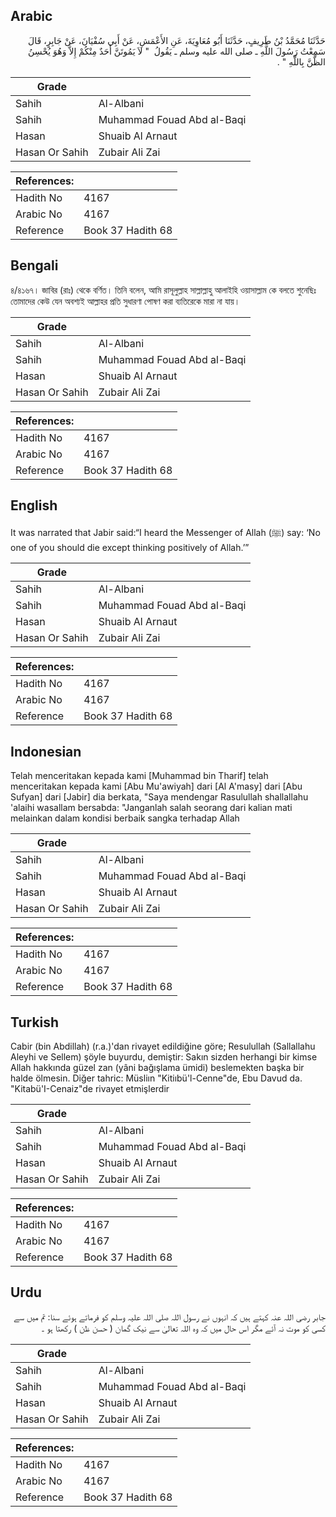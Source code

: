 ## Arabic


<div dir="rtl" lang="ar" style={{fontSize:'larger',backgroundColor:'#f8f9fa',padding:20}}>
حَدَّثَنَا مُحَمَّدُ بْنُ طَرِيفٍ، حَدَّثَنَا أَبُو مُعَاوِيَةَ، عَنِ الأَعْمَشِ، عَنْ أَبِي سُفْيَانَ، عَنْ جَابِرٍ، قَالَ سَمِعْتُ رَسُولَ اللَّهِ ـ صلى الله عليه وسلم ـ يَقُولُ ‏ "‏ لاَ يَمُوتَنَّ أَحَدٌ مِنْكُمْ إِلاَّ وَهُوَ يُحْسِنُ الظَّنَّ بِاللَّهِ ‏"‏ ‏.‏
</div>
<div style={{backgroundColor:'#f8f9fa',padding:20, marginBottom: 10}}><table> <thead> <tr> <th>Grade</th> <th></th> </tr> </thead> <tbody> <tr><td>Sahih</td><td>Al-Albani</td></tr><tr><td>Sahih</td><td>Muhammad Fouad Abd al-Baqi</td></tr><tr><td>Hasan</td><td>Shuaib Al Arnaut</td></tr><tr><td>Hasan Or Sahih</td><td>Zubair Ali Zai</td></tr></tbody></table><table> <thead> <tr> <th>References:</th> <th></th> </tr> </thead> <tbody><tr><td>Hadith No</td><td>4167</td></tr><tr><td>Arabic No</td><td>4167</td></tr><tr><td>Reference</td><td>Book 37 Hadith 68</td></tr></tbody></table></div>

## Bengali


<div dir="ltr" lang="bn" style={{fontSize:'larger',backgroundColor:'#f8f9fa',padding:20}}>
৪/৪১৬৭। জাবির (রাঃ) থেকে বর্ণিত। তিনি বলেন, আমি রাসূলুল্লাহ সাল্লাল্লাহু আলাইহি ওয়াসাল্লাম কে বলতে শুনেছিঃ তোমাদের কেউ যেন অবশ্যই আল্লাহর প্রতি সুধারণা পোষণ করা ব্যতিরেকে মারা না যায়।
</div>
<div style={{backgroundColor:'#f8f9fa',padding:20, marginBottom: 10}}><table> <thead> <tr> <th>Grade</th> <th></th> </tr> </thead> <tbody> <tr><td>Sahih</td><td>Al-Albani</td></tr><tr><td>Sahih</td><td>Muhammad Fouad Abd al-Baqi</td></tr><tr><td>Hasan</td><td>Shuaib Al Arnaut</td></tr><tr><td>Hasan Or Sahih</td><td>Zubair Ali Zai</td></tr></tbody></table><table> <thead> <tr> <th>References:</th> <th></th> </tr> </thead> <tbody><tr><td>Hadith No</td><td>4167</td></tr><tr><td>Arabic No</td><td>4167</td></tr><tr><td>Reference</td><td>Book 37 Hadith 68</td></tr></tbody></table></div>

## English


<div dir="ltr" lang="en" style={{fontSize:'larger',backgroundColor:'#f8f9fa',padding:20}}>
It was narrated that Jabir said:“I heard the Messenger of Allah (ﷺ) say: ‘No one of you should die except thinking positively of Allah.’”
</div>
<div style={{backgroundColor:'#f8f9fa',padding:20, marginBottom: 10}}><table> <thead> <tr> <th>Grade</th> <th></th> </tr> </thead> <tbody> <tr><td>Sahih</td><td>Al-Albani</td></tr><tr><td>Sahih</td><td>Muhammad Fouad Abd al-Baqi</td></tr><tr><td>Hasan</td><td>Shuaib Al Arnaut</td></tr><tr><td>Hasan Or Sahih</td><td>Zubair Ali Zai</td></tr></tbody></table><table> <thead> <tr> <th>References:</th> <th></th> </tr> </thead> <tbody><tr><td>Hadith No</td><td>4167</td></tr><tr><td>Arabic No</td><td>4167</td></tr><tr><td>Reference</td><td>Book 37 Hadith 68</td></tr></tbody></table></div>

## Indonesian


<div dir="ltr" lang="id" style={{fontSize:'larger',backgroundColor:'#f8f9fa',padding:20}}>
Telah menceritakan kepada kami [Muhammad bin Tharif] telah menceritakan kepada kami [Abu Mu'awiyah] dari [Al A'masy] dari [Abu Sufyan] dari [Jabir] dia berkata, "Saya mendengar Rasulullah shallallahu 'alaihi wasallam bersabda: "Janganlah salah seorang dari kalian mati melainkan dalam kondisi berbaik sangka terhadap Allah
</div>
<div style={{backgroundColor:'#f8f9fa',padding:20, marginBottom: 10}}><table> <thead> <tr> <th>Grade</th> <th></th> </tr> </thead> <tbody> <tr><td>Sahih</td><td>Al-Albani</td></tr><tr><td>Sahih</td><td>Muhammad Fouad Abd al-Baqi</td></tr><tr><td>Hasan</td><td>Shuaib Al Arnaut</td></tr><tr><td>Hasan Or Sahih</td><td>Zubair Ali Zai</td></tr></tbody></table><table> <thead> <tr> <th>References:</th> <th></th> </tr> </thead> <tbody><tr><td>Hadith No</td><td>4167</td></tr><tr><td>Arabic No</td><td>4167</td></tr><tr><td>Reference</td><td>Book 37 Hadith 68</td></tr></tbody></table></div>

## Turkish


<div dir="ltr" lang="tr" style={{fontSize:'larger',backgroundColor:'#f8f9fa',padding:20}}>
Cabir (bin Abdillah) (r.a.)'dan rivayet edildiğine göre; Resulullah (Sallallahu Aleyhi ve Sellem) şöyle buyurdu, demiştir: Sakın sizden herhangi bir kimse Allah hakkında güzel zan (yâni bağışlama ümidi) beslemekten başka bir halde ölmesin. Diğer tahric: Müsliın "Kitiıbü'l-Cenne"de, Ebu Davud da. "Kitabü'I-Cenaiz"de rivayet etmişlerdir
</div>
<div style={{backgroundColor:'#f8f9fa',padding:20, marginBottom: 10}}><table> <thead> <tr> <th>Grade</th> <th></th> </tr> </thead> <tbody> <tr><td>Sahih</td><td>Al-Albani</td></tr><tr><td>Sahih</td><td>Muhammad Fouad Abd al-Baqi</td></tr><tr><td>Hasan</td><td>Shuaib Al Arnaut</td></tr><tr><td>Hasan Or Sahih</td><td>Zubair Ali Zai</td></tr></tbody></table><table> <thead> <tr> <th>References:</th> <th></th> </tr> </thead> <tbody><tr><td>Hadith No</td><td>4167</td></tr><tr><td>Arabic No</td><td>4167</td></tr><tr><td>Reference</td><td>Book 37 Hadith 68</td></tr></tbody></table></div>

## Urdu


<div dir="rtl" lang="ur" style={{fontSize:'larger',backgroundColor:'#f8f9fa',padding:20}}>
جابر رضی اللہ عنہ کہتے ہیں کہ انہوں نے رسول اللہ صلی اللہ علیہ وسلم کو فرماتے ہوئے سنا: تم میں سے کسی کو موت نہ آئے مگر اس حال میں کہ وہ اللہ تعالیٰ سے نیک گمان ( حسن ظن ) رکھتا ہو ۔
</div>
<div style={{backgroundColor:'#f8f9fa',padding:20, marginBottom: 10}}><table> <thead> <tr> <th>Grade</th> <th></th> </tr> </thead> <tbody> <tr><td>Sahih</td><td>Al-Albani</td></tr><tr><td>Sahih</td><td>Muhammad Fouad Abd al-Baqi</td></tr><tr><td>Hasan</td><td>Shuaib Al Arnaut</td></tr><tr><td>Hasan Or Sahih</td><td>Zubair Ali Zai</td></tr></tbody></table><table> <thead> <tr> <th>References:</th> <th></th> </tr> </thead> <tbody><tr><td>Hadith No</td><td>4167</td></tr><tr><td>Arabic No</td><td>4167</td></tr><tr><td>Reference</td><td>Book 37 Hadith 68</td></tr></tbody></table></div>